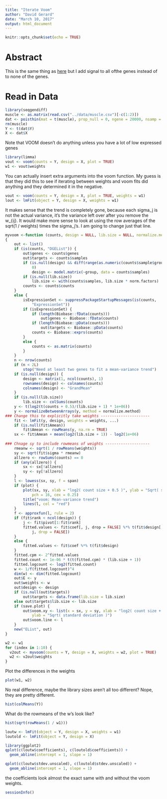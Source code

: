 ```yaml
---
title: "Iterate Voom"
author: "David Gerard"
date: "March 10, 2017"
output: html_document
---
```


```r
knitr::opts_chunk$set(echo = TRUE)
```

# Abstract

This is the same thing as [here](https://dcgerard.github.io/voom_sva/iterate_voom.html) but I add signal to all ofthe genes instead of to none of the genes.

# Read in Data

```r
library(seqgendiff)
muscle <- as.matrix(read.csv("../data/muscle.csv")[-c(1:2)])
dat <- poisthin(mat = t(muscle), prop_null = 0, ngene = 20000, nsamp = 40)
rm(muscle)
Y <- t(dat$Y)
X <- dat$X
```

Note that VOOM doesn't do anything unless you have a lot of low expressed genes

```r
library(limma)
vout <- voom(counts = Y, design = X, plot = TRUE)
w1 <- vout$weights
```


You can actually insert extra arguments into the voom function. My guess is that they did this to see if iterating between weights and voom fits did anything and they determined it in the negative.

```r
vout <- voom(counts = Y, design = X, plot = TRUE, weights = w1)
lout <- lmFit(object = Y, design = X, weights = w1)
```

It makes sense that the trend is completely gone, because each sigma_j is not the actual variance, it's the variance left over after you remove the w_{ij}. It would make more sense to look at using the row averages of the sqrt(1 / weights) times the sigma_j's. I am going to change just that line.

```r
myvoom <-function (counts, design = NULL, lib.size = NULL, normalize.method = "none", span = 0.5, plot = FALSE, save.plot = FALSE, weights, ...) 
{
    out <- list()
    if (is(counts, "DGEList")) {
        out$genes <- counts$genes
        out$targets <- counts$samples
        if (is.null(design) && diff(range(as.numeric(counts$sample$group))) > 
            0) 
            design <- model.matrix(~group, data = counts$samples)
        if (is.null(lib.size)) 
            lib.size <- with(counts$samples, lib.size * norm.factors)
        counts <- counts$counts
    }
    else {
        isExpressionSet <- suppressPackageStartupMessages(is(counts, 
            "ExpressionSet"))
        if (isExpressionSet) {
            if (length(Biobase::fData(counts))) 
                out$genes <- Biobase::fData(counts)
            if (length(Biobase::pData(counts))) 
                out$targets <- Biobase::pData(counts)
            counts <- Biobase::exprs(counts)
        }
        else {
            counts <- as.matrix(counts)
        }
    }
    n <- nrow(counts)
    if (n < 2L) 
        stop("Need at least two genes to fit a mean-variance trend")
    if (is.null(design)) {
        design <- matrix(1, ncol(counts), 1)
        rownames(design) <- colnames(counts)
        colnames(design) <- "GrandMean"
    }
    if (is.null(lib.size)) 
        lib.size <- colSums(counts)
    y <- t(log2(t(counts + 0.5)/(lib.size + 1) * 1e+06))
    y <- normalizeBetweenArrays(y, method = normalize.method)
### Change this to explicitly take weights ----------------------
    fit <- lmFit(y, design, weights = weights, ...)
    if (is.null(fit$Amean)) 
        fit$Amean <- rowMeans(y, na.rm = TRUE)
    sx <- fit$Amean + mean(log2(lib.size + 1)) - log2(1e+06)
    
### Chnage sy to include rowmeans of weights --------------------
    rmeanw <- sqrt(1 / rowMeans(weights))
    sy <- sqrt(fit$sigma * rmeanw)
    allzero <- rowSums(counts) == 0
    if (any(allzero)) {
        sx <- sx[!allzero]
        sy <- sy[!allzero]
    }
    l <- lowess(sx, sy, f = span)
    if (plot) {
        plot(sx, sy, xlab = "log2( count size + 0.5 )", ylab = "Sqrt( standard deviation )", 
            pch = 16, cex = 0.25)
        title("voom: Mean-variance trend")
        lines(l, col = "red")
    }
    f <- approxfun(l, rule = 2)
    if (fit$rank < ncol(design)) {
        j <- fit$pivot[1:fit$rank]
        fitted.values <- fit$coef[, j, drop = FALSE] %*% t(fit$design[, 
            j, drop = FALSE])
    }
    else {
        fitted.values <- fit$coef %*% t(fit$design)
    }
    fitted.cpm <- 2^fitted.values
    fitted.count <- 1e-06 * t(t(fitted.cpm) * (lib.size + 1))
    fitted.logcount <- log2(fitted.count)
    w <- 1/f(fitted.logcount)^4
    dim(w) <- dim(fitted.logcount)
    out$E <- y
    out$weights <- w
    out$design <- design
    if (is.null(out$targets)) 
        out$targets <- data.frame(lib.size = lib.size)
    else out$targets$lib.size <- lib.size
    if (save.plot) {
        out$voom.xy <- list(x = sx, y = sy, xlab = "log2( count size + 0.5 )", 
            ylab = "Sqrt( standard deviation )")
        out$voom.line <- l
    }
    new("EList", out)
}
```

```r
w2 <- w1
for (index in 1:10) {
  v2out <- myvoom(counts = Y, design = X, weights = w2, plot = TRUE)
  w2 <- v2out$weights
}
```


Plot the differences in the weights
```r
plot(w1, w2)
```

No real difference, maybe the library sizes aren't all too different?
Nope, they are pretty different.

```r
hist(colMeans(Y))
```


What do the rowmeans of the w's look like?
```r
hist(sqrt(rowMeans(1 / w1)))

loutw <- lmFit(object = Y, design = X, weights = w1)
loutold <- lmFit(object = Y, design = X)

library(ggplot2)
qplot(c(loutw$coefficients), c(loutold$coefficients)) +
  geom_abline(intercept = 1, slope = 1)

qplot(c(loutw$stdev.unscaled), c(loutold$stdev.unscaled)) +
  geom_abline(intercept = 1, slope = 1)

```

the coefficients look almost the exact same with and without the voom weights.

```r
sessionInfo()
```
